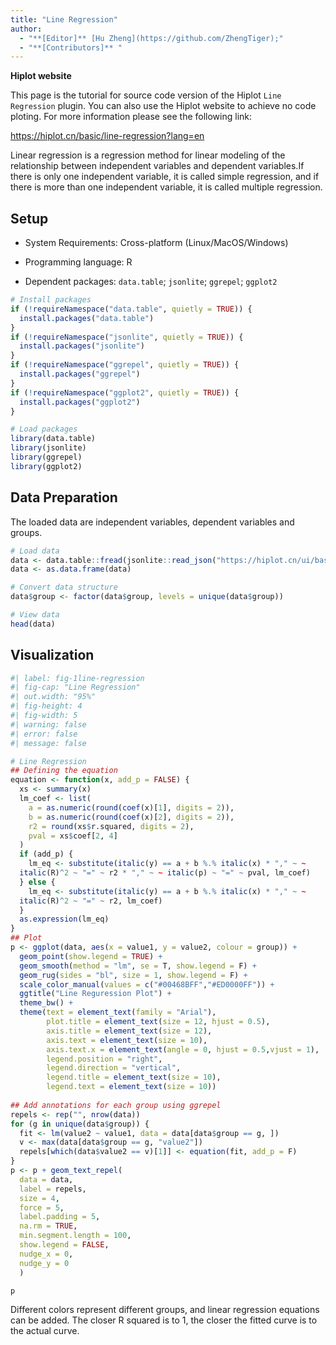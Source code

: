 ```yaml
---
title: "Line Regression"
author:
  - "**[Editor]** [Hu Zheng](https://github.com/ZhengTiger);"
  - "**[Contributors]** "
---
```


::: callout-note
**Hiplot website**

This page is the tutorial for source code version of the Hiplot `Line Regression` plugin. You can also use the Hiplot website to achieve no code ploting. For more information please see the following link:

<https://hiplot.cn/basic/line-regression?lang=en>
:::

Linear regression is a regression method for linear modeling of the relationship between independent variables and dependent variables.If there is only one independent variable, it is called simple regression, and if there is more than one independent variable, it is called multiple regression.

## Setup

-   System Requirements: Cross-platform (Linux/MacOS/Windows)

-   Programming language: R

-   Dependent packages: `data.table`; `jsonlite`; `ggrepel`; `ggplot2`

```r
# Install packages
if (!requireNamespace("data.table", quietly = TRUE)) {
  install.packages("data.table")
}
if (!requireNamespace("jsonlite", quietly = TRUE)) {
  install.packages("jsonlite")
}
if (!requireNamespace("ggrepel", quietly = TRUE)) {
  install.packages("ggrepel")
}
if (!requireNamespace("ggplot2", quietly = TRUE)) {
  install.packages("ggplot2")
}

# Load packages
library(data.table)
library(jsonlite)
library(ggrepel)
library(ggplot2)
```

## Data Preparation

The loaded data are independent variables, dependent variables and groups.

```r
# Load data
data <- data.table::fread(jsonlite::read_json("https://hiplot.cn/ui/basic/line-regression/data.json")$exampleData$textarea[[1]])
data <- as.data.frame(data)

# Convert data structure
data$group <- factor(data$group, levels = unique(data$group))

# View data
head(data)
```

## Visualization

```r
#| label: fig-1line-regression
#| fig-cap: "Line Regression"
#| out.width: "95%"
#| fig-height: 4
#| fig-width: 5
#| warning: false
#| error: false
#| message: false

# Line Regression
## Defining the equation
equation <- function(x, add_p = FALSE) {
  xs <- summary(x)
  lm_coef <- list(
    a = as.numeric(round(coef(x)[1], digits = 2)),
    b = as.numeric(round(coef(x)[2], digits = 2)),
    r2 = round(xs$r.squared, digits = 2),
    pval = xs$coef[2, 4] 
  )
  if (add_p) {
    lm_eq <- substitute(italic(y) == a + b %.% italic(x) * "," ~ ~
  italic(R)^2 ~ "=" ~ r2 * "," ~ ~ italic(p) ~ "=" ~ pval, lm_coef)
  } else {
    lm_eq <- substitute(italic(y) == a + b %.% italic(x) * "," ~ ~
  italic(R)^2 ~ "=" ~ r2, lm_coef)
  }
  as.expression(lm_eq)
}
## Plot
p <- ggplot(data, aes(x = value1, y = value2, colour = group)) +
  geom_point(show.legend = TRUE) +
  geom_smooth(method = "lm", se = T, show.legend = F) +
  geom_rug(sides = "bl", size = 1, show.legend = F) +
  scale_color_manual(values = c("#00468BFF","#ED0000FF")) +
  ggtitle("Line Reguression Plot") +
  theme_bw() +
  theme(text = element_text(family = "Arial"),
        plot.title = element_text(size = 12, hjust = 0.5),
        axis.title = element_text(size = 12),
        axis.text = element_text(size = 10),
        axis.text.x = element_text(angle = 0, hjust = 0.5,vjust = 1),
        legend.position = "right",
        legend.direction = "vertical",
        legend.title = element_text(size = 10),
        legend.text = element_text(size = 10))
  
## Add annotations for each group using ggrepel
repels <- rep("", nrow(data))
for (g in unique(data$group)) {
  fit <- lm(value2 ~ value1, data = data[data$group == g, ])
  v <- max(data[data$group == g, "value2"])
  repels[which(data$value2 == v)[1]] <- equation(fit, add_p = F)
}
p <- p + geom_text_repel(
  data = data,
  label = repels,
  size = 4,
  force = 5,
  label.padding = 5,
  na.rm = TRUE,
  min.segment.length = 100,
  show.legend = FALSE,
  nudge_x = 0,
  nudge_y = 0
  )

p
```

Different colors represent different groups, and linear regression equations can be added. The closer R squared is to 1, the closer the fitted curve is to the actual curve.


